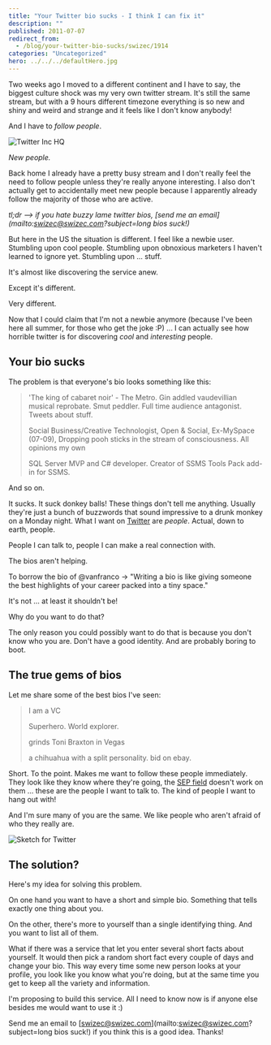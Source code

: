 ```yaml
---
title: "Your Twitter bio sucks - I think I can fix it"
description: ""
published: 2011-07-07
redirect_from:
  - /blog/your-twitter-bio-sucks/swizec/1914
categories: "Uncategorized"
hero: ../../../defaultHero.jpg
---
```


Two weeks ago I moved to a different continent and I have to say, the biggest culture shock was my very own twitter stream. It's still the same stream, but with a 9 hours different timezone everything is so new and shiny and weird and strange and it feels like I don't know anybody!

And I have to _follow people_.

![Twitter Inc HQ](https://swizec.com/wp-content/uploads/2011/07/300px-Twitter_Inc_HQ.jpg)

_New people._

Back home I already have a pretty busy stream and I don't really feel the need to follow people unless they're really anyone interesting. I also don't actually get to accidentally meet new people because I apparently already follow the majority of those who are active.

_tl;dr --> if you hate buzzy lame twitter bios, [send me an email](mailto:swizec@swizec.com?subject=long bios suck!)_

But here in the US the situation is different. I feel like a newbie user. Stumbling upon cool people. Stumbling upon obnoxious marketers I haven't learned to ignore yet. Stumbling upon ... stuff.

It's almost like discovering the service anew.

Except it's different.

Very different.

Now that I could claim that I'm not a newbie anymore (because I've been here all summer, for those who get the joke :P) ... I can actually see how horrible twitter is for discovering _cool_ and _interesting_ people.

## Your bio sucks

The problem is that everyone's bio looks something like this:

> 'The king of cabaret noir' - The Metro. Gin addled vaudevillian musical reprobate. Smut peddler. Full time audience antagonist. Tweets about stuff.
>
> Social Business/Creative Technologist, Open & Social, Ex-MySpace (07-09), Dropping pooh sticks in the stream of consciousness. All opinions my own
>
> SQL Server MVP and C# developer. Creator of SSMS Tools Pack add-in for SSMS.

And so on.

It sucks. It suck donkey balls! These things don't tell me anything. Usually they're just a bunch of buzzwords that sound impressive to a drunk monkey on a Monday night. What I want on [Twitter](http://twitter.com) are _people_. Actual, down to earth, people.

People I can talk to, people I can make a real connection with.

The bios aren't helping.

To borrow the bio of @vanfranco -> "Writing a bio is like giving someone the best highlights of your career packed into a tiny space."

It's not ... at least it shouldn't be!

Why do you want to do that?

The only reason you could possibly want to do that is because you don't know who you are. Don't have a good identity. And are probably boring to boot.

## The true gems of bios

Let me share some of the best bios I've seen:

> I am a VC
>
> Superhero. World explorer.
>
> grinds Toni Braxton in Vegas
>
> a chihuahua with a split personality. bid on ebay.

Short. To the point. Makes me want to follow these people immediately. They look like they know where they're going, the [SEP field](http://en.wikipedia.org/wiki/Somebody_Else%27s_Problem) doesn't work on them ... these are the people I want to talk to. The kind of people I want to hang out with!

And I'm sure many of you are the same. We like people who aren't afraid of who they really are.

![Sketch for Twitter](https://swizec.com/wp-content/uploads/2011/07/300px-Twttr_sketch-Dorsey-2006.jpg)

## The solution?

Here's my idea for solving this problem.

On one hand you want to have a short and simple bio. Something that tells exactly one thing about you.

On the other, there's more to yourself than a single identifying thing. And you want to list all of them.

What if there was a service that let you enter several short facts about yourself. It would then pick a random short fact every couple of days and change your bio. This way every time some new person looks at your profile, you look like you know what you're doing, but at the same time you get to keep all the variety and information.

I'm proposing to build this service. All I need to know now is if anyone else besides me would want to use it :)

Send me an email to [swizec@swizec.com](mailto:swizec@swizec.com?subject=long bios suck!) if you think this is a good idea. Thanks!